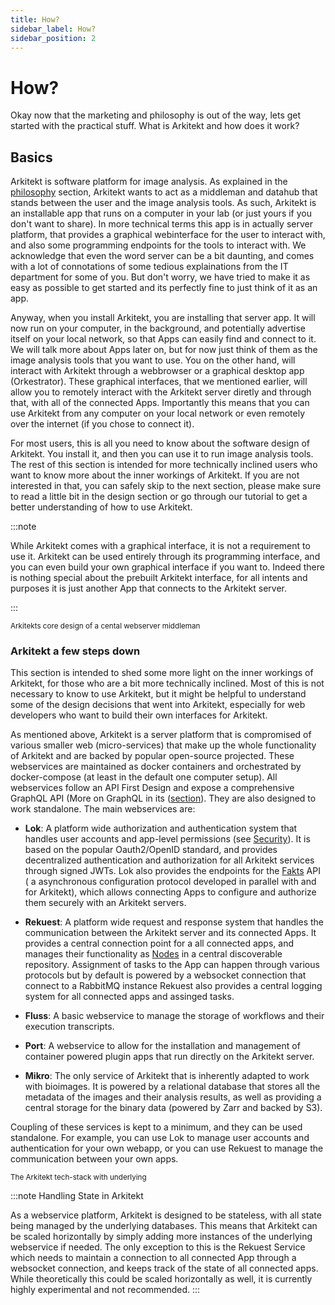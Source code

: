```yaml
---
title: How?
sidebar_label: How?
sidebar_position: 2
---
```



# How?

Okay now that the marketing and philosophy is out of the way, lets get started with the practical stuff. What is Arkitekt and how does it work?

## Basics

Arkitekt is software platform for image analysis. As explained in the [philosophy](/docs/philosophy) section, Arkitekt wants to act as
a middleman and datahub that stands between the user and the image analysis tools. As such, Arkitekt is an installable app that runs on a computer in your
lab (or just yours if you don't want to share). In more technical terms this app is in actually server platform, that provides a graphical webinterface for the user to interact with, and also some
programming endpoints for the tools to interact with. We acknowledge that even the word server can be a bit daunting, and comes with a lot of connotations of some tedious explainations
from the IT department for some of you. But don't worry, we have tried to make it as easy as possible to get started and its perfectly fine to just think of it as an app.

Anyway, when you install Arkitekt, you are installing that server app. It will now run on your computer, in the background, and potentially advertise itself on your local network, so that
Apps can easily find and connect to it. We will talk more about Apps later on, but for now just think of them as the image analysis tools that you want to use.
You on the other hand, will interact with Arkitekt through a webbrowser or a graphical desktop app (Orkestrator). These graphical interfaces, that we mentioned earlier, will allow you to remotely interact with the
Arkitekt server diretly and through that, with all of the connected Apps. Importantly this means that you can use Arkitekt from any computer on your local network or even remotely over the internet (if you chose to connect it).

For most users, this is all you need to know about the software design of Arkitekt. You install it, and then you can use it to run image analysis tools. The rest of this section is intended for more technically
inclined users who want to know more about the inner workings of Arkitekt. If you are not interested in that, you can safely skip to the next section, please make sure to read a little bit in the design
section or go through our tutorial to get a better understanding of how to use Arkitekt.

:::note

While Arkitekt comes with a graphical interface, it is not a requirement to use it. Arkitekt can be used entirely through its programming interface, and you can even build your own graphical interface if you want to.
Indeed there is nothing special about the prebuilt Arkitekt interface, for all intents and purposes it is just another App that connects to the Arkitekt server.

:::

<div className="mt-2 p-6">
<Image img={thumbnail} />

<div className="text-gray-400 mb-2">
<small>Arkitekts core design of a cental webserver middleman </small>
</div>
</div>

### Arkitekt a few steps down

This section is intended to shed some more light on the inner workings of Arkitekt, for those who are a bit more technically inclined. Most of this is not necessary to know to use Arkitekt, but it might be helpful to understand
some of the design decisions that went into Arkitekt, especially for web developers who want to build their own interfaces for Arkitekt.

As mentioned above, Arkitekt is a server platform that is compromised of various smaller web (micro-services) that make up the whole functionality of Arkitekt and are backed by popular open-source projected.
These webservices are maintained as docker containers and orchestrated by docker-compose (at least in the default one computer setup). All webservices follow
an API First Design and expose a comprehensive GraphQL API (More on GraphQL in its ([section](/design/graphql)). They are also designed to work standalone. The main webservices are:

- **Lok**: A platform wide authorization and authentication system that handles user accounts and app-level permissions (see [Security](/design/security)). It is based on the popular Oauth2/OpenID standard, and provides
  decentralized authentication and authorization for all Arkitekt services through signed JWTs. Lok also provides the endpoints for the [Fakts](/design/configuration) API
  ( a asynchronous configuration protocol developed in parallel with and for Arkitekt), which allows connecting Apps to configure and authorize them securely with an Arkitekt servers.

- **Rekuest**: A platform wide request and response system that handles the communication between the Arkitekt server and its connected Apps. It provides a central connection point for a all connected apps, and manages their
  functionality as [Nodes](/design/nodes) in a central discoverable repository. Assignment of tasks to the App can happen through various protocols but by default is powered by a websocket connection that connect to a RabbitMQ instance
  Rekuest also provides a central logging system for all connected apps and assinged tasks.

- **Fluss**: A basic webservice to manage the storage of workflows and their execution transcripts.

- **Port**: A webservice to allow for the installation and management of container powered plugin apps that run directly on the Arkitekt server.

- **Mikro**: The only service of Arkitekt that is inherently adapted to work with bioimages. It is powered by a relational database that stores all the metadata of the images and their analysis results, as well
  as providing a central storage for the binary data (powered by Zarr and backed by S3).

Coupling of these services is kept to a minimum, and they can be used standalone. For example, you can use Lok to manage user accounts and authentication for your own webapp, or you can use Rekuest to manage the communication
between your own apps.

<div className="mt-2 max-w-[30%]">
<Image img={techstack} />

<div className="text-gray-400 mb-2">
<small>The Arkitekt tech-stack with underlying  </small>
</div>
</div>

:::note Handling State in Arkitekt

As a webservice platform, Arkitekt is designed to be stateless, with all state being managed by the underlying databases. This means that Arkitekt can be scaled horizontally by simply adding more instances of the underlying
webservice if needed. The only exception to this is the Rekuest Service which needs to maintain a connection to all connected App through a websocket connection, and keeps track of the state of all connected apps. While theoretically
this could be scaled horizontally as well, it is currently highly experimental and not recommended.
:::
